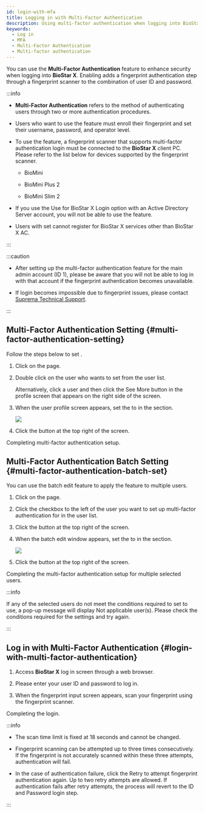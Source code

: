 ```yaml
---
id: login-with-mfa
title: Logging in with Multi-Factor Authentication
description: Using multi-factor authentication when logging into BioStar X can enhance the security of your account.
keywords:
  - Log in
  - MFA
  - Multi-Factor Authentication
  - Multi-factor authentication
---
```


You can use the **Multi-Factor Authentication** feature to enhance security when logging into **BioStar X**. Enabling <Cmd sid='team.user.permission.multiFactorAuth' /> adds a fingerprint authentication step through a fingerprint scanner to the combination of user ID and password.

:::info

* **Multi-Factor Authentication** refers to the method of authenticating users through two or more authentication procedures.

* Users who want to use the <Cmd sid='team.user.permission.multiFactorAuth' /> feature must enroll their fingerprint and set their username, password, and operator level.

* To use the <Cmd sid='team.user.permission.multiFactorAuth' /> feature, a fingerprint scanner that supports multi-factor authentication login must be connected to the **BioStar X** client PC. Please refer to the list below for devices supported by the fingerprint scanner.

  * BioMini

  * BioMini Plus 2

  * BioMini Slim 2

* If you use the <Cmd>Use for BioStar X Login</Cmd> option with an Active Directory Server account, you will not be able to use the <Cmd sid='team.user.permission.multiFactorAuth' /> feature.

* Users with <Cmd sid='team.user.permission.multiFactorAuth' /> set cannot register for BioStar X services other than BioStar X AC.

:::

:::caution

* After setting up the multi-factor authentication feature for the main admin account (ID 1), please be aware that you will not be able to log in with that account if the fingerprint authentication becomes unavailable.

* If login becomes impossible due to fingerprint issues, please contact [Suprema Technical Support](https://support.supremainc.com).

:::

## Multi-Factor Authentication Setting {#multi-factor-authentication-setting}

Follow the steps below to set <Cmd sid='team.user.permission.multiFactorAuth' />.

1. Click <Cmd sid='shell.header.user' /> on the <Cmd sid='shell.header.launcher' /> page.

2. Double click on the user who wants to set <Cmd sid='team.user.permission.multiFactorAuth' /> from the user list.

   Alternatively, click a user and then click the <Cmd>See More</Cmd> button in the profile screen that appears on the right side of the screen.

3. When the user profile screen appears, set the <Cmd sid='team.user.permission.multiFactorAuth' /> to <Cmd sid='common.use' /> in the <Cmd sid='team.user.permission.title' /> section.

   <Image src='/img/biostarx-edit-user-mfa-use.png' />

4. Click the <Cmd sid='common.save' /> button at the top right of the screen.

Completing multi-factor authentication setup.

## Multi-Factor Authentication Batch Setting {#multi-factor-authentication-batch-set}

You can use the batch edit feature to apply the <Cmd sid='team.user.permission.multiFactorAuth' /> feature to multiple users.

1. Click <Cmd sid='shell.header.user' /> on the <Cmd sid='shell.header.launcher' /> page.

2. Click the checkbox to the left of the user you want to set up multi-factor authentication for in the user list.

3. Click the <Cmd sid='common.batchEdit' /> button at the top right of the screen.

4. When the batch edit window appears, set the <Cmd sid='team.user.permission.multiFactorAuth' /> to <Cmd sid='common.use' /> in the <Cmd sid='team.user.permission.title' /> section.

   <Image src='/img/biostarx-batch-edit-user-mfa-use.png' />

5. Click the <Cmd sid='common.save' /> button at the top right of the screen.

Completing the multi-factor authentication setup for multiple selected users.

:::info

If any of the selected users do not meet the conditions required to set <Cmd sid='team.user.permission.multiFactorAuth' /> to use, a pop-up message will display <Cmd>Not applicable user(s)</Cmd>. Please check the conditions required for the settings and try again.

:::

## Log in with Multi-Factor Authentication {#login-with-multi-factor-authentication}

1. Access **BioStar X** log in screen through a web browser.

2. Please enter your user ID and password to log in.

3. When the fingerprint input screen appears, scan your fingerprint using the fingerprint scanner.

Completing the login.

:::info

* The scan time limit is fixed at 18 seconds and cannot be changed.

* Fingerprint scanning can be attempted up to three times consecutively. If the fingerprint is not accurately scanned within these three attempts, authentication will fail.

* In the case of authentication failure, click the <Cmd>Retry</Cmd> to attempt fingerprint authentication again. Up to two retry attempts are allowed. If authentication fails after retry attempts, the process will revert to the ID and Password login step.

:::
